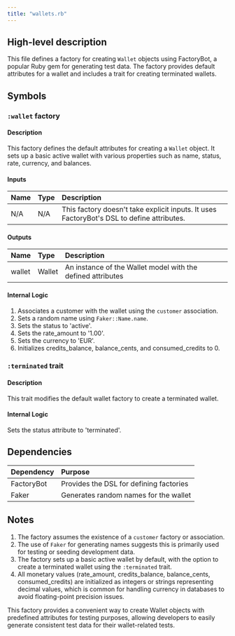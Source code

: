 ```yaml
---
title: "wallets.rb"
---
```


## High-level description
This file defines a factory for creating `Wallet` objects using FactoryBot, a popular Ruby gem for generating test data. The factory provides default attributes for a wallet and includes a trait for creating terminated wallets.

## Symbols

### `:wallet` factory
#### Description
This factory defines the default attributes for creating a `Wallet` object. It sets up a basic active wallet with various properties such as name, status, rate, currency, and balances.

#### Inputs
| Name | Type | Description |
|:-----|:-----|:------------|
| N/A | N/A | This factory doesn't take explicit inputs. It uses FactoryBot's DSL to define attributes. |

#### Outputs
| Name | Type | Description |
|:-----|:-----|:------------|
| wallet | Wallet | An instance of the Wallet model with the defined attributes |

#### Internal Logic
1. Associates a customer with the wallet using the `customer` association.
2. Sets a random name using `Faker::Name.name`.
3. Sets the status to 'active'.
4. Sets the rate_amount to '1.00'.
5. Sets the currency to 'EUR'.
6. Initializes credits_balance, balance_cents, and consumed_credits to 0.

### `:terminated` trait
#### Description
This trait modifies the default wallet factory to create a terminated wallet.

#### Internal Logic
Sets the status attribute to 'terminated'.

## Dependencies
| Dependency | Purpose |
|:-----------|:--------|
| FactoryBot | Provides the DSL for defining factories |
| Faker | Generates random names for the wallet |

## Notes
1. The factory assumes the existence of a `customer` factory or association.
2. The use of `Faker` for generating names suggests this is primarily used for testing or seeding development data.
3. The factory sets up a basic active wallet by default, with the option to create a terminated wallet using the `:terminated` trait.
4. All monetary values (rate_amount, credits_balance, balance_cents, consumed_credits) are initialized as integers or strings representing decimal values, which is common for handling currency in databases to avoid floating-point precision issues.

This factory provides a convenient way to create Wallet objects with predefined attributes for testing purposes, allowing developers to easily generate consistent test data for their wallet-related tests.
